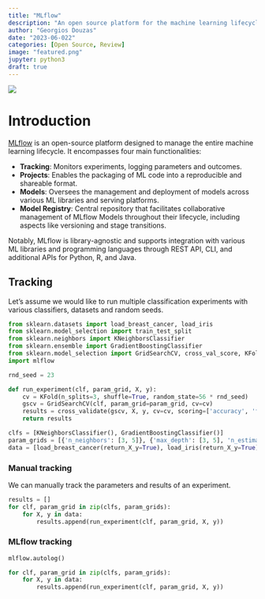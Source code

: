 ```yaml
---
title: "MLflow"
description: "An open source platform for the machine learning lifecycle."
author: "Georgios Douzas"
date: "2023-06-022"
categories: [Open Source, Review]
image: "featured.png"
jupyter: python3
draft: true
---
```


![](featured.png)

# Introduction

[MLflow](https://mlflow.org/) is an open-source platform designed to manage the entire machine learning lifecycle. It encompasses
four main functionalities:

- **Tracking**: Monitors experiments, logging parameters and outcomes.  
- **Projects**: Enables the packaging of ML code into a reproducible and shareable format.  
- **Models**: Oversees the management and deployment of models across various ML libraries and serving platforms.  
- **Model Registry**: Central repository that facilitates collaborative management of MLflow Models throughout their
lifecycle, including aspects like versioning and stage transitions.

Notably, MLflow is library-agnostic and supports integration with various ML libraries and programming languages through REST API,
CLI, and additional APIs for Python, R, and Java.

## Tracking

Let's assume we would like to run multiple classification experiments with various classifiers, datasets and random seeds.

```python
from sklearn.datasets import load_breast_cancer, load_iris
from sklearn.model_selection import train_test_split
from sklearn.neighbors import KNeighborsClassifier
from sklearn.ensemble import GradientBoostingClassifier
from sklearn.model_selection import GridSearchCV, cross_val_score, KFold, cross_validate
import mlflow

rnd_seed = 23

def run_experiment(clf, param_grid, X, y):
    cv = KFold(n_splits=3, shuffle=True, random_state=56 * rnd_seed)
    gscv = GridSearchCV(clf, param_grid=param_grid, cv=cv)
    results = cross_validate(gscv, X, y, cv=cv, scoring=['accuracy', 'f1_micro'])
    return results

clfs = [KNeighborsClassifier(), GradientBoostingClassifier()]
param_grids = [{'n_neighbors': [3, 5]}, {'max_depth': [3, 5], 'n_estimators': [50, 100], 'random_state': [rnd_seed + 10]}]
data = [load_breast_cancer(return_X_y=True), load_iris(return_X_y=True)]
```

### Manual tracking

We can manually track the parameters and results of an experiment.

```python
results = []
for clf, param_grid in zip(clfs, param_grids):
    for X, y in data:
        results.append(run_experiment(clf, param_grid, X, y))
```

### MLflow tracking

```python
mlflow.autolog()

for clf, param_grid in zip(clfs, param_grids):
    for X, y in data:
        results.append(run_experiment(clf, param_grid, X, y))
```